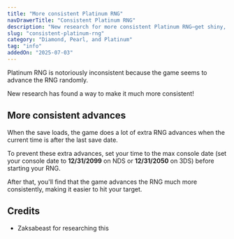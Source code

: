 ```yaml
---
title: "More consistent Platinum RNG"
navDrawerTitle: "Consistent Platinum RNG"
description: "New research for more consistent Platinum RNG—get shiny, high-IV Pokémon more easily."
slug: "consistent-platinum-rng"
category: "Diamond, Pearl, and Platinum"
tag: "info"
addedOn: "2025-07-03"
---
```


Platinum RNG is notoriously inconsistent because the game seems to advance the RNG randomly.

New research has found a way to make it much more consistent!

## More consistent advances

When the save loads, the game does a lot of extra RNG advances when the current time is after the last save date.

To prevent these extra advances, set your time to the max console date (set your console date to **12/31/2099** on NDS or **12/31/2050** on 3DS) before starting your RNG.

After that, you'll find that the game advances the RNG much more consistently, making it easier to hit your target.

## Credits

- Zaksabeast for researching this
